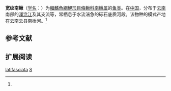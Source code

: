{{Speciesbox
| name = 宽纹南鳅
| status = NE
| status_system = IUCN3.1
| image = 
| genus = Schistura
| species = latifasciata
| authority = Zhu et Wang, 1985<ref name='id6359'>{{cite web| url =http://www.bioinfo.cn/db05/BjdwSpecies.php?action=view&id=6359| title =宽纹南鳅| work =中国动物物种编目数据库| publisher =中国科学院微生物研究所| author =中国科学院动物研究所| accessdate =2009-04-11| deadurl =yes| archiveurl =https://web.archive.org/web/20160305064922/http://www.bioinfo.cn/db05/BjdwSpecies.php?action=view&id=6359| archivedate =2016-03-05}}</ref>
| synonyms = *''Noemacheilus latifasciatus'',Zhu & Wang, 1985
}}

'''宽纹南鳅'''（[[学名|学名]]：{{lang|la|''Schistura latifasciata''}}）为[[輻鰭魚綱|輻鰭魚綱]][[鯉形目|鯉形目]][[條鳅科|條鳅科]][[南鳅属|南鳅属]]的[[鱼类|鱼类]]。在[[中国|中国]]，分布于[[云南|云南]]南部的[[澜沧江|澜沧江]]及其支流等，常栖息于水流湍急的砾石底质河段。该物种的模式产地在云南云县南桥河。<ref name='id6359'/>

== 参考文献 ==
{{reflist}}

== 扩展阅读 ==
{{refbegin}}
{{wikispecies-inline|Schistura latifasciata|宽纹南鳅}}
{{refend}}
{{Taxonbar|from=Q1041824}}

[[Category:南鳅属|latifasciata]]
[[Category:1985年描述的魚類|S]]


{{鯉形目小作品}}